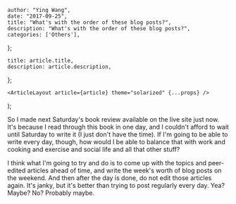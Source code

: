 

    author: "Ying Wang",
    date: "2017-09-25",
    title: "What's with the order of these blog posts?",
    description: "What's with the order of these blog posts?",
    categories: ['Others'],
};

    title: article.title,
    description: article.description,
};

    <ArticleLayout article={article} theme="solarized" {...props} />
);


So I made next Saturday's book review available on the live site just now. It's because I read through this book in one day, and I couldn't afford to wait until Saturday to write it (I just don't have the time). If I'm going to be able to write every day, though, how would I be able to balance that with work and cooking and exercise and social life and all that other stuff?

I think what I'm going to try and do is to come up with the topics and peer-edited articles ahead of time, and write the week's worth of blog posts on the weekend. And then after the day is done, do not edit those articles again. It's janky, but it's better than trying to post regularly every day. Yea? Maybe? No? Probably maybe.
